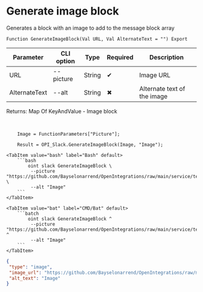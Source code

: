 ﻿---
sidebar_position: 1
description: Generate image block and other functions to work with Slack in the Open Integration Package, a free open-source integration library for 1C:Enterprise 8, OneScript and CLI
keywords: [1C, 1С, 1С:Enterprise, 1С:Enterprise 8.3, API, Integration, Services, Exchange, OneScript, CLI, Slack]
---


# Generate image block
 Generates a block with an image to add to the message block array



`Function GenerateImageBlock(Val URL, Val AlternateText = "") Export`

  | Parameter | CLI option | Type | Required | Description |
  |-|-|-|-|-|
  | URL | --picture | String | &#x2714; | Image URL |
  | AlternateText | --alt | String | &#x2716; | Alternate text of the image |

  
  Returns:  Map Of KeyAndValue - Image block

<br/>




```bsl title="1C:Enterprise/OneScript code example"
    Image = FunctionParameters["Picture"];

    Result = OPI_Slack.GenerateImageBlock(Image, "Image");
```
 

 <Tabs>
  
    <TabItem value="bash" label="Bash" default>
        ```bash
            oint slack GenerateImageBlock \
             --picture "https://github.com/Bayselonarrend/OpenIntegrations/raw/main/service/test_data/picture.jpg" \
             --alt "Image"
        ```
    </TabItem>
  
    <TabItem value="bat" label="CMD/Bat" default>
        ```batch
            oint slack GenerateImageBlock ^
             --picture "https://github.com/Bayselonarrend/OpenIntegrations/raw/main/service/test_data/picture.jpg" ^
             --alt "Image"
        ```
    </TabItem>
</Tabs>


```json title="Result"
{
 "type": "image",
 "image_url": "https://github.com/Bayselonarrend/OpenIntegrations/raw/main/service/test_data/picture.jpg",
 "alt_text": "Image"
}
```
